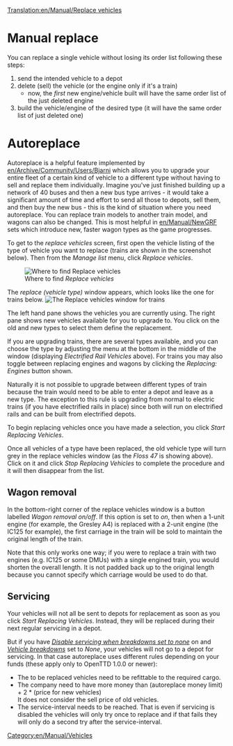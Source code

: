 [[Translation:en/Manual/Replace vehicles]]
{{en/Manual/Tutorial/Navigation}}
= Manual replace =
You can replace a single vehicle without losing its order list following these steps:
#send the intended vehicle to a depot
#delete (sell) the vehicle (or the engine only if it's a train)
#*now, the ''first'' new engine/vehicle built will have the same order list of the just deleted engine
#build the vehicle/engine of the desired type (it will have the same order list of just deleted one)

= Autoreplace =

Autoreplace is a helpful feature implemented by [[en/Archive/Community/Users/Bjarni]] which allows you to upgrade your entire fleet of a certain kind of vehicle to a different type without having to sell and replace them individually. Imagine you've just finished building up a network of 40 buses and then a new bus type arrives - it would take a significant amount of time and effort to send all those to depots, sell them, and then buy the new bus - this is the kind of situation where you need autoreplace. You can replace train models to another train model, and wagons can also be changed. This is most helpful in [[en/Manual/NewGRF]] sets which introduce new, faster wagon types as the game progresses. 


To get to the ''replace vehicles'' screen, first open the vehicle listing of the type of vehicle you want to replace (trains are shown in the screenshot below).  Then from the ''Manage list'' menu, click ''Replace vehicles''.

[[File:en/Manual/ManageList.png|frame|center|Where to find ''Replace vehicles'']]

The ''replace (vehicle type)'' window appears, which looks like the one for trains below.
[[File:en/Manual/ReplaceTrain.png|frame|center|The ''Replace vehicles'' window for trains]]

The left hand pane shows the vehicles you are currently using.  The right pane shows new vehicles available for you to upgrade to.  You click on the old and new types to select them define the replacement. 

If you are upgrading trains, there are several types available, and you can choose the type by adjusting the menu at the bottom in the middle of the window (displaying ''Electrified Rail Vehicles'' above).  For trains you may also toggle between replacing engines and wagons by clicking the ''Replacing: Engines'' button shown.

Naturally it is not possible to upgrade between different types of train because the train would need to be able to enter a depot and leave as a new type.  The exception to this rule is upgrading from normal to electric trains (if you have electrified rails in place) since both will run on electrified rails and can be built from electrified depots.

To begin replacing vehicles once you have made a selection, you click ''Start Replacing Vehicles''.

Once all vehicles of a type have been replaced, the old vehicle type will turn grey in the replace vehicles window (as the ''Floss 47'' is showing above).  Click on it and click ''Stop Replacing Vehicles'' to complete the procedure and it will then disappear from the list.

==Wagon removal==
In the bottom-right corner of the replace vehicles window is a button labelled  ''Wagon removal on/off''. If this option is set to ''on'', then when a 1-unit engine (for example, the Gresley A4) is replaced with a 2-unit engine (the IC125 for example), the first carriage in the train will be sold to maintain the original length of the train. 

Note that this only works one way; if you were to replace a train with two engines (e.g. IC125 or some DMUs) with a single engined train, you would shorten the overall length. It is not padded back up to the original length because you cannot specify which carriage would be used to do that.

==Servicing==
Your vehicles will not all be sent to depots for replacement as soon as you click ''Start Replacing Vehicles''.  Instead, they will be replaced during their next regular servicing in a depot.

But if you have ''[[en/Archive/Manual/Settings/Advanced Settings/Vehicles#disable-servicing-when-breakdowns-set-to-none|Disable servicing when breakdowns set to none]]'' on and ''[[en/Archive/Manual/Settings/Difficulty#vehicle-breakdowns|Vehicle breakdowns]]'' set to ''None'', your vehicles will not go to a depot for servicing. In that case autoreplace uses different rules depending on your funds (these apply only to OpenTTD 1.0.0 or newer):
* The to be replaced vehicles need to be refittable to the required cargo.
* The company need to have more money than (autoreplace money limit) + 2 * (price for new vehicles)<br/>It does not consider the sell price of old vehicles.
* The service-interval needs to be reached. That is even if servicing is disabled the vehicles will only try once to replace and if that fails they will only do a second try after the service-interval.


[[Category:en/Manual/Vehicles]]